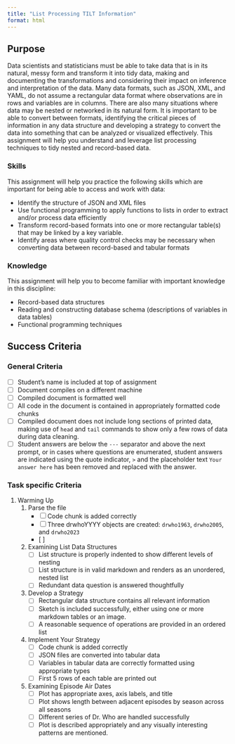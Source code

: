 ```yaml
---
title: "List Processing TILT Information"
format: html
---
```


## Purpose

Data scientists and statisticians must be able to take data that is in its natural, messy form and transform it into tidy data, making and documenting the transformations and considering their impact on inference and interpretation of the data.
Many data formats, such as JSON, XML, and YAML, do not assume a rectangular data format where observations are in rows and variables are in columns. 
There are also many situations where data may be nested or networked in its natural form. 
It is important to be able to convert between formats, identifying the critical pieces of information in any data structure and developing a strategy to convert the data into something that can be analyzed or visualized effectively. 
This assignment will help you understand and leverage list processing techniques to tidy nested and record-based data. 

### Skills

This assignment will help you practice the following skills which are important for being able to access and work with data:

- Identify the structure of JSON and XML files
- Use functional programming to apply functions to lists in order to extract and/or process data efficiently
- Transform record-based formats into one or more rectangular table(s) that may be linked by a key variable.
- Identify areas where quality control checks may be necessary when converting data between record-based and tabular formats


### Knowledge

This assignment will help you to become familiar with important knowledge in this discipline:

- Record-based data structures
- Reading and constructing database schema (descriptions of variables in data tables)
- Functional programming techniques

## Success Criteria

### General Criteria

- [ ] Student's name is included at top of assignment
- [ ] Document compiles on a different machine
- [ ] Compiled document is formatted well
- [ ] All code in the document is contained in appropriately formatted code chunks
- [ ] Compiled document does not include long sections of printed data, making use of `head` and `tail` commands to show only a few rows of data during data cleaning.
- [ ] Student answers are below the `---` separator and above the next prompt, or in cases where questions are enumerated, student answers are indicated using the quote indicator, `> ` and the placeholder text `Your answer here` has been removed and replaced with the answer. 


### Task specific Criteria

1. Warming Up
    1. Parse the file
        - [ ] Code chunk is added correctly
        - [ ] Three drwhoYYYY objects are created: `drwho1963`, `drwho2005`, and `drwho2023`
        - [ ] 
    2. Examining List Data Structures
        - [ ] List structure is properly indented to show different levels of nesting
        - [ ] List structure is in valid markdown and renders as an unordered, nested list
        - [ ] Redundant data question is answered thoughtfully
    3. Develop a Strategy
        - [ ] Rectangular data structure contains all relevant information
        - [ ] Sketch is included successfully, either using one or more markdown tables or an image.
        - [ ] A reasonable sequence of operations are provided in an ordered list
    4. Implement Your Strategy
        - [ ] Code chunk is added correctly
        - [ ] JSON files are converted into tabular data
        - [ ] Variables in tabular data are correctly formatted using appropriate types
        - [ ] First 5 rows of each table are printed out
    5. Examining Episode Air Dates
        - [ ] Plot has appropriate axes, axis labels, and title
        - [ ] Plot shows length between adjacent episodes by season across all seasons
        - [ ] Different series of Dr. Who are handled successfully
        - [ ] Plot is described appropriately and any visually interesting patterns are mentioned. 
